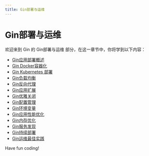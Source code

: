```yaml
---
title: Gin部署与运维
---
```


# Gin部署与运维

欢迎来到 Gin 的 Gin部署与运维 部分，在这一章节中，你将学到以下内容：

- [Gin应用部署概述](./0-overview-of-gin-application-deployment.mdx)
- [Gin Docker容器化](./1-gin-docker-containerization.mdx)
- [Gin Kubernetes 部署](./2-gin-kubernetes-deployment.mdx)
- [Gin负载均衡](./3-gin-load-balancing.mdx)
- [Gin反向代理](./4-gin-reverse-proxy.mdx)
- [Gin应用扩展](./5-gin-application-extension.mdx)
- [Gin优雅关闭](./6-gin-elegant-close.mdx)
- [Gin配置管理](./7-gin-configuration-management.mdx)
- [Gin环境变量](./8-gin-environment-variable.mdx)
- [Gin应用性能优化](./9-gin-application-performance-optimization.mdx)
- [Gin内存优化](./10-gin-memory-optimization.mdx)
- [Gin服务发现](./11-gin-service-discovery.mdx)
- [Gin持续部署](./12-gin-continuous-deployment.mdx)
- [Gin运维最佳实践](./13-gin-om-best-practices.mdx)

Have fun coding!